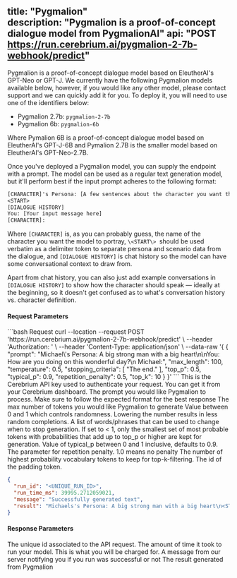 title: "Pygmalion"  
description: "Pygmalion is a proof-of-concept dialogue model from PygmalionAI"
api: "POST https://run.cerebrium.ai/pygmalion-2-7b-webhook/predict"
---

Pygmalion is a proof-of-concept dialogue model based on EleutherAI's GPT-Neo or GPT-J. We currently have the following Pygmalion models available below, however, if you would like any other model, please contact support and we can quickly add it for you. To deploy it, you will need to use one of the identifiers below:

- Pygmalion 2.7b: `pygmalion-2-7b`
- Pygmalion 6b: `pygmalion-6b`

Where Pymalion 6B is a proof-of-concept dialogue model based on EleutherAI's GPT-J-6B and Pymalion 2.7B is the smaller model based on EleutherAI's GPT-Neo-2.7B.

Once you've deployed a Pygmalion model, you can supply the endpoint with a prompt. The model can be used as a regular text generation model, but it'll perform best if the input prompt adheres to the following format:

```txt
[CHARACTER]'s Persona: [A few sentences about the character you want the model to play]
<START>
[DIALOGUE HISTORY]
You: [Your input message here]
[CHARACTER]:
```

Where `[CHARACTER]` is, as you can probably guess, the name of the character you want the model to portray, `\<START\> `should be used verbatim as a delimiter token to separate persona and scenario data from the dialogue, and `[DIALOGUE HISTORY]` is chat history so the model can have some conversational context to draw from.

Apart from chat history, you can also just add example conversations in `[DIALOGUE HISTORY]` to show how the character should speak — ideally at the beginning, so it doesn't get confused as to what's conversation history vs. character definition.

#### Request Parameters

<RequestExample>
```bash Request
  curl --location --request POST 'https://run.cerebrium.ai/pygmalion-2-7b-webhook/predict' \
      --header 'Authorization: <API_KEY>' \
      --header 'Content-Type: application/json' \
      --data-raw '{
        {
            "prompt": "Michael\'s Persona: A big strong man with a big heart\n<START>\nYou: How are you doing on this wonderful day?\n Michael:",
            "max_length": 100,
            "temperature": 0.5,
            "stopping_criteria": [
                "The end."
            ],
            "top_p": 0.5,
            "typical_p": 0.9,
            "repetition_penalty": 0.5,
            "top_k": 10
        }
    }'
```
</RequestExample>

<ParamField header="Authorization" type="string" required>
  This is the Cerebrium API key used to authenticate your request. You can get it from your Cerebrium dashboard.
</ParamField>
<ParamField body="prompt" type="string" required>
   The prompt you would like Pygmalion to process. Make sure to follow the expected format for the best response
</ParamField>
<ParamField body="max_length" type="string" optional>
   The max number of tokens you would like Pygmalion to generate
</ParamField>
<ParamField body="temperature" type="string" optional>
   Value between 0 and 1 which controls randomness. Lowering the number results in less random completions.
</ParamField>
<ParamField body="stopping_criteria" type="list" optional>
   A list of words/phrases that can be used to change when to stop generation.
</ParamField>
<ParamField body="top_p" type="float" optional>
  If set to < 1, only the smallest set of most probable tokens with probabilities that add up to top_p or higher are kept for generation.
</ParamField>
<ParamField body="typical_p" type="float" optional>
  Value of typical_p between 0 and 1 inclusive, defaults to 0.9.
</ParamField>
<ParamField body="repetition_penalty" type="float" optional>
  The parameter for repetition penalty. 1.0 means no penalty
</ParamField>
<ParamField body="top_k" type="float" optional>
  The number of highest probability vocabulary tokens to keep for top-k-filtering.
</ParamField>
<ParamField body="pad_token_id" type="integer" optional>
  The id of the padding token.
</ParamField>

<ResponseExample>

```json Response
{
  "run_id": "<UNIQUE_RUN_ID>",
  "run_time_ms": 39995.2712059021,
  "message": "Successfully generated text",
  "result": "Michaels's Persona: A big strong man with a big heart\n<START>\nYou: How are you doing on this wonderful day?\n Michael: Oh, this is a wonderful day! It's the perfect kind of day to be in love... I'm going to walk around, wearing a sweater and jeans today. I want to show you my strength and my love for you. Oh, I'm just wonderful."
}
```

</ResponseExample>

#### Response Parameters

<ResponseField name="run_id" type="string" required>
  The unique id associated to the API request.
</ResponseField>
<ResponseField name="run_time_ms" type="string" required>
  The amount of time it took to run your model. This is what you will be charged
  for.
</ResponseField>
<ResponseField name="message" type="string" required>
  A message from our server notifying you if you run was successful or not
</ResponseField>
<ResponseField name="result" type="string" required>
  The result generated from Pygmalion
</ResponseField>
